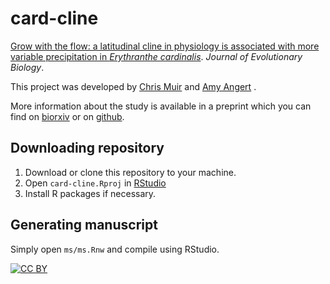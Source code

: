 # card-cline
[Grow with the flow: a latitudinal cline in physiology is associated with more variable precipitation in *Erythranthe cardinalis*](https://dx.doi.org/10.1111/jeb.13184). *Journal of Evolutionary Biology*.

This project was developed by [Chris Muir](www.chrisdmuir.com) and [Amy Angert](http://angert.botany.ubc.ca/) .

More information about the study is available in a preprint which you can find on [biorxiv](https://doi.org/10.1101/080952) or on [github](https://github.com/cdmuir/card-cline/blob/master/ms/ms.pdf).

## Downloading repository 

1. Download or clone this repository to your machine.
2. Open `card-cline.Rproj` in [RStudio](https://www.rstudio.com/)
3. Install R packages if necessary.

## Generating manuscript

Simply open `ms/ms.Rnw` and compile using RStudio.

[![CC BY](http://i.creativecommons.org/l/by/3.0/88x31.png)](http://creativecommons.org/licenses/by/3.0/)
